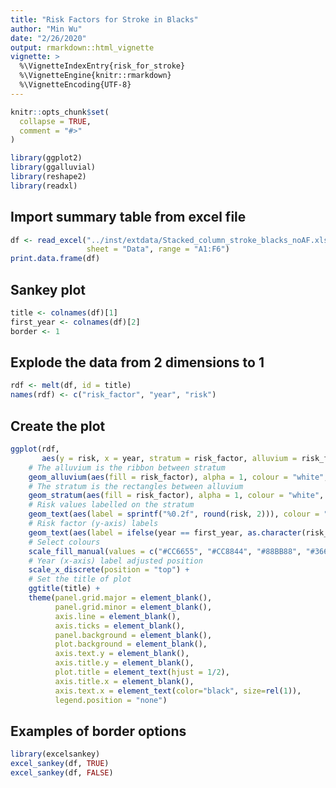 ```yaml
---
title: "Risk Factors for Stroke in Blacks"
author: "Min Wu"
date: "2/26/2020"
output: rmarkdown::html_vignette
vignette: >
  %\VignetteIndexEntry{risk_for_stroke}
  %\VignetteEngine{knitr::rmarkdown}
  %\VignetteEncoding{UTF-8}
---
```


```r
knitr::opts_chunk$set(
  collapse = TRUE,
  comment = "#>"
)
```

```r
library(ggplot2)
library(ggalluvial)
library(reshape2)
library(readxl)
```

## Import summary table from excel file

```r
df <- read_excel("../inst/extdata/Stacked_column_stroke_blacks_noAF.xlsx", 
                 sheet = "Data", range = "A1:F6")
print.data.frame(df)
```

## Sankey plot

```r
title <- colnames(df)[1]
first_year <- colnames(df)[2]
border <- 1
```

## Explode the data from 2 dimensions to 1

```r
rdf <- melt(df, id = title)
names(rdf) <- c("risk_factor", "year", "risk")
```

## Create the plot

```r
ggplot(rdf,
       aes(y = risk, x = year, stratum = risk_factor, alluvium = risk_factor)) +
    # The alluvium is the ribbon between stratum
    geom_alluvium(aes(fill = risk_factor), alpha = 1, colour = "white", size = border, width = 3/4, knot.pos = 0, decreasing = FALSE) +
    # The stratum is the rectangles between alluvium
    geom_stratum(aes(fill = risk_factor), alpha = 1, colour = "white", size = border, width = 3/4, decreasing = FALSE) +
    # Risk values labelled on the stratum
    geom_text(aes(label = sprintf("%0.2f", round(risk, 2))), colour = "white", size = 3, stat = "stratum", decreasing = FALSE) +
    # Risk factor (y-axis) labels
    geom_text(aes(label = ifelse(year == first_year, as.character(risk_factor),"")), nudge_x = -1.5, hjust = 0, colour = "black", size = 3, stat = "stratum", decreasing = FALSE) +
    # Select colours
    scale_fill_manual(values = c("#CC6655", "#CC8844", "#88BB88", "#366092", "#6699CC")) +
    # Year (x-axis) label adjusted position
    scale_x_discrete(position = "top") +
    # Set the title of plot
    ggtitle(title) +
    theme(panel.grid.major = element_blank(),
          panel.grid.minor = element_blank(),
          axis.line = element_blank(),
          axis.ticks = element_blank(),
          panel.background = element_blank(),
          plot.background = element_blank(),
          axis.text.y = element_blank(),
          axis.title.y = element_blank(),
          plot.title = element_text(hjust = 1/2),
          axis.title.x = element_blank(),
          axis.text.x = element_text(color="black", size=rel(1)),
          legend.position = "none")
```

## Examples of border options

```r
library(excelsankey)
excel_sankey(df, TRUE)
excel_sankey(df, FALSE)
```
